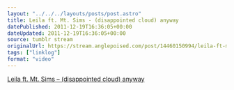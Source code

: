```yaml
---
layout: "../../../layouts/posts/post.astro"
title: Leila ft. Mt. Sims - (disappointed cloud) anyway
datePublished: 2011-12-19T16:36:05+00:00
dateUpdated: 2011-12-19T16:36:05+00:00
source: tumblr stream
originalUrl: https://stream.anglepoised.com/post/14460150994/leila-ft-mt-sims-disappointed-cloud-anyway
tags: ["linklog"]
format: "video"
---
```



<YouTube id="https://www.youtube.com/watch?v=B9yxom0QweI" />

[Leila ft. Mt. Sims &#8211; (disappointed cloud) anyway][1]

[1]: https://www.youtube.com/watch?v=B9yxom0QweI
